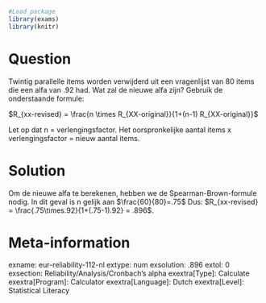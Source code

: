 ```r
#Load package
library(exams)
library(knitr)
```
Question
========
Twintig parallelle items worden verwijderd uit een vragenlijst van 80 items die een alfa van .92 had. Wat zal de nieuwe alfa zijn?
Gebruik de onderstaande formule:

$R_{xx-revised} = \frac{n \times R_{XX-original}}{1+(n-1) R_{XX-original}}$


Let op dat n = verlengingsfactor. Het oorspronkelijke aantal items x verlengingsfactor = nieuw aantal items.


Solution
========
Om de nieuwe alfa te berekenen, hebben we de Spearman-Brown-formule nodig. In dit geval is n gelijk aan $\frac{60}{80}=.75$
Dus: $R_{xx-revised} = \frac{.75\times.92}{1+(.75-1).92} = .896$.


Meta-information
================
exname: eur-reliability-112-nl
extype: num
exsolution: .896
extol: 0
exsection: Reliability/Analysis/Cronbach's alpha
exextra[Type]: Calculate
exextra[Program]: Calculator
exextra[Language]: Dutch
exextra[Level]: Statistical Literacy
